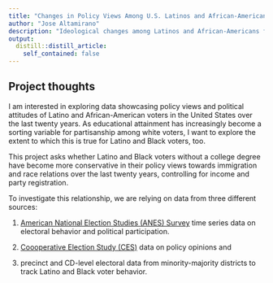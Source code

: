 ```yaml
---
title: "Changes in Policy Views Among U.S. Latinos and African-American Voters"
author: "Jose Altamirano"
description: "Ideological changes among Latinos and African-Americans from 2000-2020"
output:
  distill::distill_article:
    self_contained: false
---
```




## Project thoughts

I am interested in exploring data showcasing policy views and political attitudes of Latino and African-American voters in the United States over the last twenty years. As educational attainment has increasingly become a sorting variable for partisanship among white voters, I want to explore the extent to which this is true for Latino and Black voters, too.

This project asks whether Latino and Black voters without a college degree have become more conservative in their policy views towards immigration and race relations over the last twenty years, controlling for income and party registration.

To investigate this relationship, we are relying on data from three different sources:

1. [American National Election Studies (ANES) Survey](https://electionstudies.org/) time series data on electoral behavior and political participation. 

2. [Coooperative Election Study (CES)](https://cces.gov.harvard.edu/) data on policy opinions and 

3. precinct and CD-level electoral data from minority-majority districts to track Latino and Black voter behavior. 




